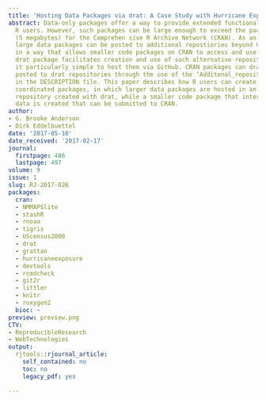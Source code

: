 ```yaml
---
title: 'Hosting Data Packages via drat: A Case Study with Hurricane Exposure Data'
abstract: Data-only packages offer a way to provide extended functionality for other
  R users. However, such packages can be large enough to exceed the package size limit
  (5 megabytes) for the Comprehen sive R Archive Network (CRAN). As an alternative,
  large data packages can be posted to additional repostiories beyond CRAN itself
  in a way that allows smaller code packages on CRAN to access and use the data. The
  drat package facilitates creation and use of such alternative repositories and makes
  it particularly simple to host them via GitHub. CRAN packages can draw on packages
  posted to drat repositories through the use of the ‘Additonal_repositories’ field
  in the DESCRIPTION file. This paper describes how R users can create a suite of
  coordinated packages, in which larger data packages are hosted in an alternative
  repository created with drat, while a smaller code package that interacts with this
  data is created that can be submitted to CRAN.
author:
- G. Brooke Anderson
- Dirk Eddelbuettel
date: '2017-05-10'
date_received: '2017-02-17'
journal:
  firstpage: 486
  lastpage: 497
volume: 9
issue: 1
slug: RJ-2017-026
packages:
  cran:
  - NMMAPSlite
  - stashR
  - rnoaa
  - tigris
  - UScensus2000
  - drat
  - grattan
  - hurricaneexposure
  - devtools
  - rcmdcheck
  - git2r
  - littler
  - knitr
  - roxygen2
  bioc: ~
preview: preview.png
CTV:
- ReproducibleResearch
- WebTechnologies
output:
  rjtools::rjournal_article:
    self_contained: no
    toc: no
    legacy_pdf: yes

---
```

